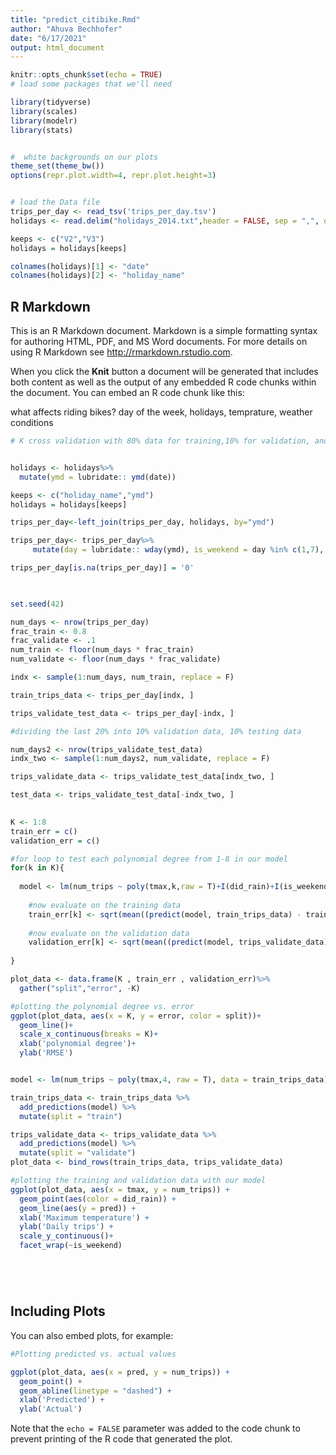 ---
title: "predict_citibike.Rmd"
author: "Ahuva Bechhofer"
date: "6/17/2021"
output: html_document
---

```{r setup, include=FALSE}
knitr::opts_chunk$set(echo = TRUE)
# load some packages that we'll need

library(tidyverse)
library(scales)
library(modelr)
library(stats)


#  white backgrounds on our plots
theme_set(theme_bw())
options(repr.plot.width=4, repr.plot.height=3)


# load the Data file 
trips_per_day <- read_tsv('trips_per_day.tsv')
holidays <- read.delim("holidays_2014.txt",header = FALSE, sep = ",", dec = ".")

keeps <- c("V2","V3")
holidays = holidays[keeps]

colnames(holidays)[1] <- "date"
colnames(holidays)[2] <- "holiday_name"
```

## R Markdown

This is an R Markdown document. Markdown is a simple formatting syntax for authoring HTML, PDF, and MS Word documents. For more details on using R Markdown see <http://rmarkdown.rstudio.com>.

When you click the **Knit** button a document will be generated that includes both content as well as the output of any embedded R code chunks within the document. You can embed an R code chunk like this:

what affects riding bikes?
day of the week, holidays, temprature, weather conditions

```{r single cross validation}
# K cross validation with 80% data for training,10% for validation, and 10% for a final test set


holidays <- holidays%>%
  mutate(ymd = lubridate:: ymd(date))

keeps <- c("holiday_name","ymd")
holidays = holidays[keeps]

trips_per_day<-left_join(trips_per_day, holidays, by="ymd")

trips_per_day<- trips_per_day%>%
     mutate(day = lubridate:: wday(ymd), is_weekend = day %in% c(1,7), did_rain = prcp > .2)

trips_per_day[is.na(trips_per_day)] = '0'


    
set.seed(42)

num_days <- nrow(trips_per_day)
frac_train <- 0.8
frac_validate <- .1
num_train <- floor(num_days * frac_train)
num_validate <- floor(num_days * frac_validate)

indx <- sample(1:num_days, num_train, replace = F)

train_trips_data <- trips_per_day[indx, ]

trips_validate_test_data <- trips_per_day[-indx, ]

#dividing the last 20% into 10% validation data, 10% testing data

num_days2 <- nrow(trips_validate_test_data)
indx_two <- sample(1:num_days2, num_validate, replace = F)

trips_validate_data <- trips_validate_test_data[indx_two, ]

test_data <- trips_validate_test_data[-indx_two, ]

  
K <- 1:8 
train_err = c()
validation_err = c()

#for loop to test each polynomial degree from 1-8 in our model
for(k in K){
  
  model <- lm(num_trips ~ poly(tmax,k,raw = T)+I(did_rain)+I(is_weekend), data = train_trips_data)
  
    #now evaluate on the training data 
    train_err[k] <- sqrt(mean((predict(model, train_trips_data) - train_trips_data$num_trips)^2))
    
    #now evaluate on the validation data 
    validation_err[k] <- sqrt(mean((predict(model, trips_validate_data) - trips_validate_data$num_trips)^2))
    
}

plot_data <- data.frame(K , train_err , validation_err)%>%
  gather("split","error", -K)

#plotting the polynomial degree vs. error 
ggplot(plot_data, aes(x = K, y = error, color = split))+
  geom_line()+
  scale_x_continuous(breaks = K)+
  xlab('polynomial degree')+
  ylab('RMSE')


model <- lm(num_trips ~ poly(tmax,4, raw = T), data = train_trips_data)

train_trips_data <- train_trips_data %>%
  add_predictions(model) %>%
  mutate(split = "train")

trips_validate_data <- trips_validate_data %>%
  add_predictions(model) %>%
  mutate(split = "validate")
plot_data <- bind_rows(train_trips_data, trips_validate_data)

#plotting the training and validation data with our model
ggplot(plot_data, aes(x = tmax, y = num_trips)) +
  geom_point(aes(color = did_rain)) +
  geom_line(aes(y = pred)) +
  xlab('Maximum temperature') +
  ylab('Daily trips') +
  scale_y_continuous()+
  facet_wrap(~is_weekend)






```

## Including Plots

You can also embed plots, for example:

```{r pressure, echo=FALSE}
#Plotting predicted vs. actual values

ggplot(plot_data, aes(x = pred, y = num_trips)) +
  geom_point() +
  geom_abline(linetype = "dashed") +
  xlab('Predicted') +
  ylab('Actual')

```

Note that the `echo = FALSE` parameter was added to the code chunk to prevent printing of the R code that generated the plot.
```{r}



```

